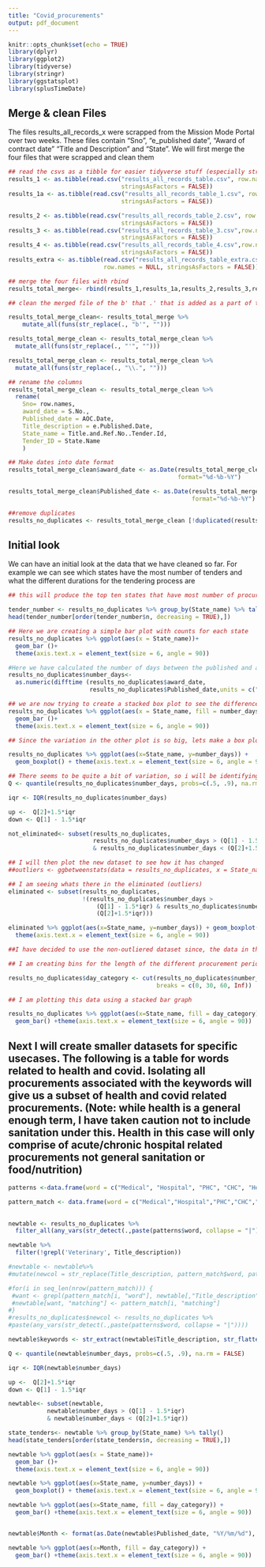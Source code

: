 ```yaml
---
title: "Covid_procurements"
output: pdf_document
---
```


```r
knitr::opts_chunk$set(echo = TRUE)
library(dplyr)
library(ggplot2)
library(tidyverse)
library(stringr)
library(ggstatsplot)
library(splusTimeDate)
```

## Merge & clean Files

The files results_all_records_x were scrapped from the Mission Mode Portal over two weeks. 
These files contain "Sno", "e_published date", "Award of contract date" "Title and Description" and "State". We will first merge the four files that were scrapped and clean them

```r
## read the csvs as a tibble for easier tidyverse stuff (especially string replace which requires it)
results_1 <- as.tibble(read.csv("results_all_records_table.csv", row.names = NULL,
                                stringsAsFactors = FALSE))
results_1a <- as.tibble(read.csv("results_all_records_table_1.csv", row.names =NULL,
                                stringsAsFactors = FALSE))

results_2 <- as.tibble(read.csv("results_all_records_table_2.csv", row.names = NULL, 
                                stringsAsFactors = FALSE))
results_3 <- as.tibble(read.csv("results_all_records_table_3.csv",row.names = NULL, 
                                stringsAsFactors = FALSE))
results_4 <- as.tibble(read.csv("results_all_records_table_4.csv",row.names = NULL, 
                                stringsAsFactors = FALSE))
results_extra <- as.tibble(read.csv("results_all_records_table_extra.csv", 
                           row.names = NULL, stringsAsFactors = FALSE))

## merge the four files with rbind
results_total_merge<- rbind(results_1,results_1a,results_2,results_3,results_4, results_extra)

## clean the merged file of the b' that .' that is added as a part of the python scrapper

results_total_merge_clean<- results_total_merge %>%
    mutate_all(funs(str_replace(., "b'", "")))

results_total_merge_clean <- results_total_merge_clean %>% 
  mutate_all(funs(str_replace(., "'", "")))

results_total_merge_clean <- results_total_merge_clean %>% 
  mutate_all(funs(str_replace(., "\\.", "")))

## rename the columns
results_total_merge_clean <- results_total_merge_clean %>% 
  rename(
    Sno= row.names,
    award_date = S.No.,
    Published_date = AOC.Date,
    Title_description = e.Published.Date, 
    State_name = Title.and.Ref.No..Tender.Id, 
    Tender_ID = State.Name
    )

## Make dates into date format
results_total_merge_clean$award_date <- as.Date(results_total_merge_clean$award_date, 
                                                format="%d-%b-%Y")

results_total_merge_clean$Published_date <- as.Date(results_total_merge_clean$Published_date, 
                                                    format="%d-%b-%Y")

##remove duplicates
results_no_duplicates <- results_total_merge_clean [!duplicated(results_total_merge_clean[c(4,6)]),]
```

## Initial look

We can have an initial look at the data that we have cleaned so far. For example we can see which states have the most number of tenders and what the different durations for the tendering process are

```r
## this will produce the top ten states that have most number of procurements on mmp

tender_number <- results_no_duplicates %>% group_by(State_name) %>% tally()
head(tender_number[order(tender_number$n, decreasing = TRUE),])

## Here we are creating a simple bar plot with counts for each state
results_no_duplicates %>% ggplot(aes(x = State_name))+ 
  geom_bar ()+
  theme(axis.text.x = element_text(size = 6, angle = 90))

#Here we have calculated the number of days between the published and awarded date
results_no_duplicates$number_days<-
  as.numeric(difftime (results_no_duplicates$award_date, 
                       results_no_duplicates$Published_date,units = c("days")))

## we are now trying to create a stacked box plot to see the difference in days taken
results_no_duplicates %>% ggplot(aes(x = State_name, fill = number_days))+ 
  geom_bar ()+
  theme(axis.text.x = element_text(size = 6, angle = 90))

## Since the variation in the other plot is so big, lets make a box plot and see how it looks

results_no_duplicates %>% ggplot(aes(x=State_name, y=number_days)) + 
  geom_boxplot() + theme(axis.text.x = element_text(size = 6, angle = 90))

## There seems to be quite a bit of variation, so i will be identifying the outliers to eliminate
Q <- quantile(results_no_duplicates$number_days, probs=c(.5, .9), na.rm = FALSE)

iqr <- IQR(results_no_duplicates$number_days)

up <-  Q[2]+1.5*iqr
down <- Q[1] - 1.5*iqr

not_eliminated<- subset(results_no_duplicates, 
                        results_no_duplicates$number_days > (Q[1] - 1.5*iqr) 
                        & results_no_duplicates$number_days < (Q[2]+1.5*iqr))

## I will then plot the new dataset to see how it has changed
##outliers <- ggbetweenstats(data = results_no_duplicates, x = State_name, y=number_days, outlier.tagging = TRUE, na.rm = TRUE) 

## I am seeing whats there in the eliminated (outliers)
eliminated <- subset(results_no_duplicates, 
                     !(results_no_duplicates$number_days > 
                         (Q[1] - 1.5*iqr) & results_no_duplicates$number_days < 
                         (Q[2]+1.5*iqr)))

eliminated %>% ggplot(aes(x=State_name, y=number_days)) + geom_boxplot() + 
  theme(axis.text.x = element_text(size = 6, angle = 90))

##I have decided to use the non-outliered dataset since, the data in the eliminated set seems important

## I am creating bins for the length of the different procurement periods according to state

results_no_duplicates$day_category <- cut(results_no_duplicates$number_days, 
                                          breaks = c(0, 30, 60, Inf))

## I am plotting this data using a stacked bar graph

results_no_duplicates %>% ggplot(aes(x=State_name, fill = day_category)) + 
  geom_bar() +theme(axis.text.x = element_text(size = 6, angle = 90))

```

## Next I will create smaller datasets for specific usecases. The following is a table for words related to health and covid. Isolating all procurements associated with the keywords will give us a subset of health and covid related procurements. (Note: while health is a general enough term, I have taken caution not to include sanitation under this. Health in this case will only comprise of acute/chronic hospital related procurements not general sanitation or food/nutrition)

```r
patterns <-data.frame(word = c("Medical", "Hospital", "PHC", "CHC", "Health", "covid", "COVID", "medicine", "drugs", "liquid", "ambulance",  "microscope", "chemistry", "radiograph", "biomedical", "lab", "laboratory", "dispensary", "Anganwadi", "DHS","subcentre", "ANM", "sub centre", "HWC", "RBSK", "JSSK", "KASP","crematorium","DNASTAR","mortem","paediatric","HWC","MCH","Smashanbhumi","Shmashanbhumi","smashan bhumi","OPD","HFW","ICDS","RT-PCR", "corona","anganwari","NHM","TCL","Advia","Oxygen","HCG","AWC","DGPCS"))

pattern_match <- data.frame(word = c("Medical","Hospital","PHC","CHC","Health","covid","medicine","drugs","liquid", "ambulance","microscope","chemistry", "radiograph","biomedical","lab","laboratory","dispensary","Anganwadi","DHS","subcentre", "ANM", "sub centre", "HWC", "RBSK", "JSSK", "KASP", "crematorium", "DNASTAR","mortem", "paediatric", "HWC", "MCH", "Smashanbhumi", "Shmashanbhumi", "smashan bhumi", "OPD", "HFW", "ICDS","RT-PCR","corona","anganwari","NHM", "TCL","Advia","Oxygen","HCG","AWC","DGPCS"), matching = c("1", "2", "3", "4","5", "6", "7", "8", "9", "10","11","12","13","14","15","16","17","18","19","20","21","22","23","24","25","26","27","28","29","30","21","32","33","34","35","36", "37", "38","39","40","41", "42", "43", "44", "45", "46", "47", "48"))

  
newtable <- results_no_duplicates %>% 
  filter_all(any_vars(str_detect(.,paste(patterns$word, collapse = "|"))))

newtable %>% 
  filter(!grepl('Veterinary', Title_description))

#newtable <- newtable%>% 
#mutate(newcol = str_replace(Title_description, pattern_match$word, pattern_match$matching, vectorize_all = FALSE))

#for(i in seq_len(nrow(pattern_match))) {
 #want <- grepl(pattern_match[i, "word"], newtable[,"Title_description"],ignore.case = T)
 #newtable[want, "matching"] <- pattern_match[i, "matching"]
#} 
#results_no_duplicates$newcol <- results_no_duplicates %>% 
#paste(any_vars(str_detect(.,paste(patterns$word, collapse = "|"))))

newtable$keywords <- str_extract(newtable$Title_description, str_flatten(patterns$word, "|"))

Q <- quantile(newtable$number_days, probs=c(.5, .9), na.rm = FALSE)

iqr <- IQR(newtable$number_days)

up <-  Q[2]+1.5*iqr
down <- Q[1] - 1.5*iqr

newtable<- subset(newtable, 
           newtable$number_days > (Q[1] - 1.5*iqr) 
           & newtable$number_days < (Q[2]+1.5*iqr))

state_tenders<- newtable %>% group_by(State_name) %>% tally()
head(state_tenders[order(state_tenders$n, decreasing = TRUE),])

newtable %>% ggplot(aes(x = State_name))+ 
  geom_bar ()+
  theme(axis.text.x = element_text(size = 6, angle = 90))

newtable %>% ggplot(aes(x=State_name, y=number_days)) + 
  geom_boxplot() + theme(axis.text.x = element_text(size = 6, angle = 90))

newtable %>% ggplot(aes(x=State_name, fill = day_category)) + 
  geom_bar() +theme(axis.text.x = element_text(size = 6, angle = 90))


newtable$Month <- format(as.Date(newtable$Published_date, "%Y/%m/%d"), "%m")

newtable %>% ggplot(aes(x=Month, fill = day_category)) + 
  geom_bar() +theme(axis.text.x = element_text(size = 6, angle = 90))

```

